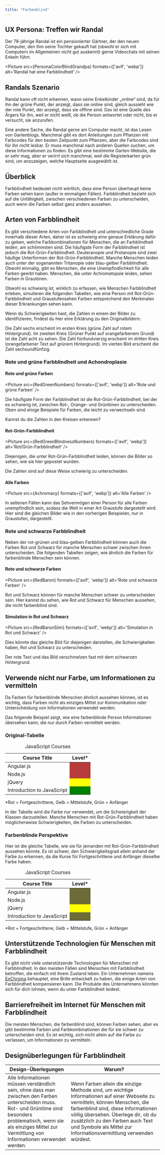 ```yaml
---
title: "Farbenblind"
---
```




## UX Persona: Treffen wir Randal

Der 78-jährige Randal ist ein pensionierter Gärtner, der den neuen Computer, den ihm seine Tochter
gekauft hat (obwohl er sich mit Computern im Allgemeinen nicht gut auskennt) gerne Videochats mit
seinen Enkeln führt.

<Picture
  src={PersonaColorBlindGrandpa}
  formats={['avif', 'webp']}
  alt='Randal hat eine Farbblindheit'
/>

## Randals Szenario

Randal kann oft nicht erkennen, wann seine Enkelkinder „online“ sind, da für ihn der grüne Punkt,
der anzeigt, dass sie online sind, gleich aussieht wie der rote Punkt, der anzeigt, dass sie
offline sind. Das ist eine Quelle des Ärgers für ihn, weil er nicht weiß, ob die Person antwortet
oder nicht, bis er versucht, sie anzurufen.

Eine andere Sache, die Randal gerne am Computer macht, ist das Lesen von Gartenblogs. Manchmal gibt
es dort Anleitungen zum Pflanzen mit Farbcodes für den besten Zeitpunkt zum Pflanzen, aber die
Farbcodes sind für ihn nicht lesbar. Er muss manchmal nach anderen Quellen suchen, um diese Informationen
zu finden. Es gibt eine bestimmte Garten-Website, die er sehr mag, aber er verirrt sich manchmal, weil
die Registerkarten grün sind, um anzuzeigen, welche Hauptseite ausgewählt ist.

## Überblick

Farbblindheit bedeutet nicht wörtlich, dass eine Person überhaupt keine Farben sehen kann (außer
in einmaligen Fällen). Farbblindheit bezieht sich auf die Unfähigkeit, zwischen verschiedenen
Farben zu unterscheiden, auch wenn die Farben selbst ganz anders aussehen.

## Arten von Farbblindheit

Es gibt verschiedene Arten von Farbblindheit und unterschiedliche Grade innerhalb dieser Arten, daher
ist es schwierig eine genaue Erklärung dafür zu geben, welche Farbkombinationen für Menschen, die an
Farbblindheit leiden, am schlimmsten sind. Die häufigste Form der Farbblindheit ist jedoch die
Rot-Grün-Farbblindheit. Deuteranopie und Protanopie sind zwei häufige Unterformen der
Rot-Grün-Farbblindheit. Manche Menschen leiden auch unter der sogenannten Tritanopie oder blau-gelber
Farbblindheit. Obwohl einmalig, gibt es Menschen, die eine Unempfindlichkeit für alle Farben geerbt
haben. Menschen, die unter Achromatopsie leiden, sehen Farben in Grautönen.

Obwohl es schwierig ist, wirklich zu erfassen, wie Menschen Farbblindheit erleben, simulieren die
folgenden Tabellen, wie eine Person mit Rot-Grün-Farbblindheit und Graustufensehen Farben entsprechend
den Merkmalen dieser Erkrankungen sehen kann.

Wenn du Schwierigkeiten hast, die Zahlen in einem der Bilder zu identifizieren, findest du hier eine
Erklärung zu den Originalbildern:

Die Zahl sechs erscheint im ersten Kreis (grüne Zahl auf rotem Hintergrund). Im zweiten Kreis (Grüner
Punkt auf orangefarbenem Grund) ist die Zahl acht zu sehen. Die Zahl fünfundvierzig erscheint im
dritten Kreis (orangefarbener Text auf grünem Hintergrund). Im vierten Bild erscheint die Zahl
sechsundfünfzig.

### Rote und grüne Farbblindheit und Achondroplasie

#### Rote und grüne Farben

<Picture src={RedGreenNumbers} formats={['avif', 'webp']} alt='Rote und grüne Farben' />

Die häufigste Form der Farbblindheit ist die Rot-Grün-Farbblindheit, bei der
es schwierig ist, zwischen Rot-, Orange- und Grüntönen zu unterscheiden. Oben
sind einige Beispiele für Farben, die leicht zu verwechseln sind.

Kannst du die Zahlen in den Kreisen erkennen?

#### Rot-Grün-Farbblindheit

<Picture src={RedGreenBlindnessNumbers} formats={['avif', 'webp']} alt='Rot/Grün-Farbblindheit' />

Diejenigen, die unter Rot-Grün-Farbblindheit leiden, können die Bilder so sehen,
wie sie hier gepostet wurden.

Die Zahlen sind auf diese Weise schwierig zu unterscheiden.

#### Alle Farben

<Picture src={Achromacy} formats={['avif', 'webp']} alt='Alle Farben' />

In seltenen Fällen kann das Sehvermögen einer Person für alle Farben unempfindlich sein, sodass
die Welt in einer Art Graustufe dargestellt wird. Hier sind die gleichen Bilder wie in den vorherigen
Beispielen, nur in Graustufen, dargestellt.

### Rote und schwarze Farbblindheit

Neben der rot-grünen und blau-gelben Farbblindheit können auch die Farben Rot und Schwarz für
manche Menschen schwer zwischen ihnen unterscheiden. Die folgenden Tabellen zeigen, wie ähnlich
die Farben für farbenblinde Menschen sein können.

#### Rote und schwarze Farben

<Picture src={RedBaron} formats={['avif', 'webp']} alt='Rote und schwarze Farben' />

Rot und Schwarz können für manche Menschen schwer zu unterscheiden sein. Hier
kannst du sehen, wie Rot und Schwarz für Menschen aussehen, die nicht farbenblind
sind.

#### Simulation in Rot und Schwarz

<Picture src={RedBaronSiim} formats={['avif', 'webp']} alt='Simulation in Rot und Schwarz' />

Dies könnte das gleiche Bild für diejenigen darstellen, die Schwierigkeiten haben, Rot und Schwarz
zu unterscheiden.

Der rote Text und das Bild verschmelzen fast mit dem schwarzen Hintergrund.

## Verwende nicht nur Farbe, um Informationen zu vermitteln

Da Farben für farbenblinde Menschen ähnlich aussehen können, ist es wichtig,
dass Farben nicht als einziges Mittel zur Kommunikation oder Unterscheidung von
Informationen verwendet werden.

Das folgende Beispiel zeigt, wie eine farbenblinde Person Informationen übersehen
kann, die nur durch Farben vermittelt werden.

### Original-Tabelle

<table>
  <caption>JavaScript Courses</caption>
  <thead>
    <tr>
      <th>Course Title</th>
      <th>Level*</th>
    </tr>
  </thead>
  <tbody>
    <tr>
      <td data-th='Course Title'>Angular.js</td>
      <td style='background:#b83b3b;' data-th=' '>
        &nbsp;
      </td>
    </tr>
    <tr>
      <td data-th='Course Title'>Node.js</td>
      <td style='background:#b83b3b;' data-th=' '>
        &nbsp;
      </td>
    </tr>
    <tr>
      <td data-th='Course Title'>jQuery</td>
      <td style='background:#ffff00;' data-th=' '>
        &nbsp;
      </td>
    </tr>
    <tr>
      <td data-th='Course Title'>Introduction to JavaScript</td>
      <td style='background:#008000;' data-th=' '>
        &nbsp;
      </td>
    </tr>
  </tbody>
</table>

\*Rot = Fortgeschrittene, Gelb = Mittelstufe, Grün = Anfänger

In der Tabelle wird die Farbe nur verwendet, um die Schwierigkeit der Klassen darzustellen.
Manche Menschen mit Rot-Grün-Farbblindheit haben möglicherweise Schwierigkeiten,
die Farben zu unterscheiden.

### Farbenblinde Perspektive

Hier ist die gleiche Tabelle, wie sie für jemanden mit Rot-Grün-Farbblindheit
aussehen könnte. Es ist schwer, den Schwierigkeitsgrad allein anhand der Farbe zu
erkennen, da die Kurse für Fortgeschrittene und Anfänger dieselbe Farbe haben.

<table>
  <caption>JavaScript Courses</caption>
  <thead>
    <tr>
      <th>Course Title</th>
      <th>Level*</th>
    </tr>
  </thead>
  <tbody>
    <tr>
      <td data-th=' '>Angular.js</td>
      <td style='background:#6c6c36;' data-th=' '>
        &nbsp;
      </td>
    </tr>
    <tr>
      <td data-th=' '>Node.js</td>
      <td style='background:#6c6c36;' data-th=' '>
        &nbsp;
      </td>
    </tr>
    <tr>
      <td data-th=' '>jQuery</td>
      <td style='background:#ffff00;' data-th=' '>
        &nbsp;
      </td>
    </tr>
    <tr>
      <td data-th=' '>Introduction to JavaScript</td>
      <td style='background:#6c6c36;' data-th=' '>
        &nbsp;
      </td>
    </tr>
  </tbody>
</table>

\*Rot = Fortgeschrittene, Gelb = Mittelstufe, Grün = Anfänger

## Unterstützende Technologien für Menschen mit Farbblindheit

Es gibt nicht viele unterstützende Technologien für Menschen mit Farbblindheit.
In den meisten Fällen sind Menschen mit Farbblindheit betroffen, die einfach mit ihrem Zustand leben.
Ein Unternehmen namens <a href="http://enchroma.com/" target="_blank">EnChroma</a> behauptet,
eine Brille entwickelt zu haben, die einige Arten von Farbblindheit kompensieren kann. Die Produkte
des Unternehmens könnten sich für dich lohnen, wenn du unter Farbblindheit leidest.

## Barrierefreiheit im Internet für Menschen mit Farbblindheit

Die meisten Menschen, die farbenblind sind, können Farben sehen, aber es gibt
bestimmte Farben und Farbkombinationen die für sie schwer zu unterscheiden sind.
Es ist wichtig, sich nicht allein auf die Farbe zu verlassen, um Informationen
zu vermitteln.

## Designüberlegungen für Farbblindheit

<table>
  <thead>
    <tr>
      <th>Design-Überlegungen</th>
      <th>Warum?</th>
    </tr>
  </thead>
  <tbody>
    <tr>
      <td data-label='Design-Überlegungen'>
        Alle Informationen müssen verständlich sein, ohne dass man zwischen den Farben unterscheiden
        muss. Rot- und Grüntöne sind besonders problematisch, wenn sie als einziges Mittel zur
        Vermittlung von Informationen verwendet werden.
      </td>
      <td data-label='Warum?'>
        Wenn Farben allein die einzige Methode sind, um wichtige Informationen auf einer Webseite zu
        vermitteln, können Menschen, die farbenblind sind, diese Informationen völlig übersehen.
        Überlege dir, ob du zusätzlich zu den Farben auch Text und Symbole als Mittel zur
        Informationsvermittlung verwenden würdest.
      </td>
    </tr>
  </tbody>
</table>
